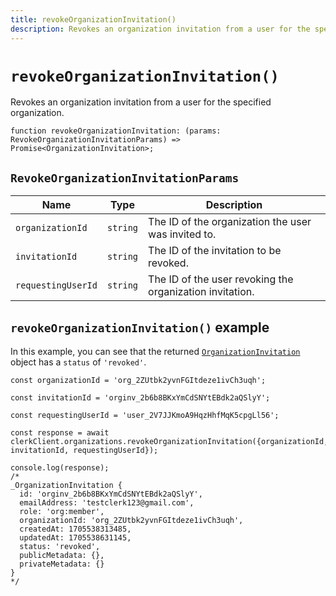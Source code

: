 ```yaml
---
title: revokeOrganizationInvitation()
description: Revokes an organization invitation from a user for the specified organization.
---
```


# `revokeOrganizationInvitation()`

Revokes an organization invitation from a user for the specified organization.

```tsx
function revokeOrganizationInvitation: (params: RevokeOrganizationInvitationParams) => Promise<OrganizationInvitation>;
```

## `RevokeOrganizationInvitationParams`

| Name | Type	| Description |
| --- | --- | --- |
| `organizationId` | `string` | The ID of the organization the user was invited to. |
| `invitationId` | `string` | The ID of the invitation to be revoked. |
| `requestingUserId` | `string` | The ID of the user revoking the organization invitation. |

## `revokeOrganizationInvitation()` example

In this example, you can see that the returned [`OrganizationInvitation`](/docs/references/javascript/organization-invitation) object has a `status` of `'revoked'`.

```tsx {18}
const organizationId = 'org_2ZUtbk2yvnFGItdeze1ivCh3uqh';

const invitationId = 'orginv_2b6b8BKxYmCdSNYtEBdk2aQSlyY';

const requestingUserId = 'user_2V7JJKmoA9HqzHhfMqK5cpgLl56';

const response = await clerkClient.organizations.revokeOrganizationInvitation({organizationId, invitationId, requestingUserId});

console.log(response);
/*
_OrganizationInvitation {
  id: 'orginv_2b6b8BKxYmCdSNYtEBdk2aQSlyY',
  emailAddress: 'testclerk123@gmail.com',
  role: 'org:member',
  organizationId: 'org_2ZUtbk2yvnFGItdeze1ivCh3uqh',
  createdAt: 1705538313485,
  updatedAt: 1705538631145,
  status: 'revoked',
  publicMetadata: {},
  privateMetadata: {}
}
*/
```
